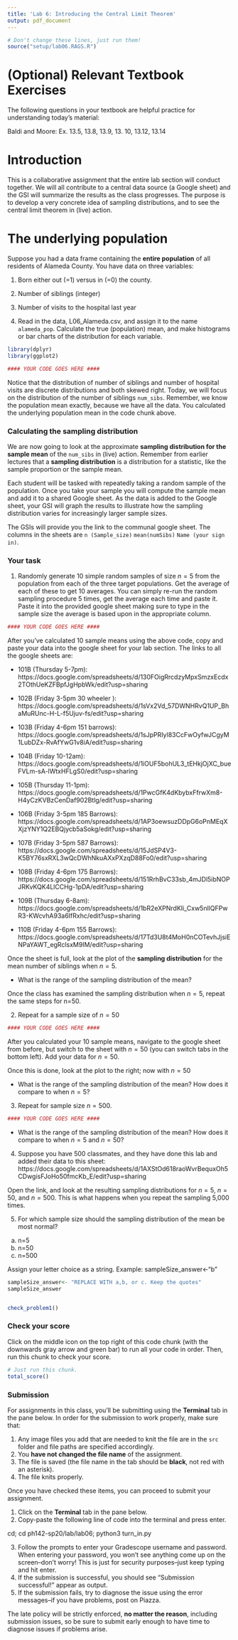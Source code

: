 ```yaml
---
title: 'Lab 6: Introducing the Central Limit Theorem'
output: pdf_document
---
```


```r
# Don't change these lines, just run them!
source("setup/lab06.RAGS.R")
```

# (Optional) Relevant Textbook Exercises
The following questions in your textbook are helpful practice for 
understanding today's material:

Baldi and Moore: Ex. 13.5, 13.8, 13.9, 13. 10, 13.12, 13.14


# Introduction 

This is a collaborative assignment that the entire lab section will conduct 
together.  We will all contribute to a central data source (a Google sheet) and 
the GSI will summarize the results as the class progresses.  The purpose is to
develop a very concrete idea of sampling distributions, and to see the central 
limit theorem in (live) action.  

# The underlying population

Suppose you had a data frame containing the **entire population** of all
residents of Alameda County. You have data on three variables:

1.  Born either out (=1) versus in (=0) the county.
2.  Number of siblings (integer)
3.  Number of visits to the hospital last year

1. Read in the data, L06_Alameda.csv, and assign it to the name `alameda_pop`. Calculate the true 
(population) mean, and make histograms or bar charts of the distribution for each 
variable.  

```r
library(dplyr)
library(ggplot2)

#### YOUR CODE GOES HERE ####


```

Notice that the distribution of number of siblings and number of hospital visits
are discrete distributions and both skewed right. Today, we will focus on the 
distribution of the number of siblings `num_sibs`. Remember, we know the population
mean exactly, because we have all the data. You calculated the underlying population
mean in the code chunk above.

### Calculating the sampling distribution

We are now going to look at the approximate **sampling distribution for the sample mean**
of the `num_sibs` in (live) action. Remember from earlier lectures that a 
**sampling distribution** is a distribution for a statistic, like the sample 
proportion or the sample mean.

Each student will be tasked with repeatedly taking a random sample of the population. 
Once you take your sample you will compute the sample mean and add it to a 
shared Google sheet. As the data is added to the Google sheet, your GSI will 
graph the results to illustrate how the sampling distribution varies for 
increasingly larger sample sizes.

The GSIs will provide you the link to the communal google sheet. The columns in 
the sheets are  `n (Sample_size)` `mean(numSibs)` `Name (your sign in)`.

### Your task

1. Randomly generate 10 simple random samples of size $n=5$ from the population from each of the three target populations.  Get the average of each of these to get 10 averages.  You can simply re-run the random sampling procedure 5 times, get the average each time and paste it. Paste it into the provided google sheet making sure to type in the sample size the average is based upon in the appropriate column.


```r
#### YOUR CODE GOES HERE ####

```

After you've calculated 10 sample means using the above code, copy and paste your
data into the google sheet for your lab section. The links to all the 
google sheets are:

- 101B (Thursday 5-7pm):
https://docs.google.com/spreadsheets/d/130FOigRrcdzyMpxSmzxEcdx2TOthUeKZFBpfJgHpbWk/edit?usp=sharing

- 102B (Friday 3-5pm 30 wheeler ): https://docs.google.com/spreadsheets/d/1sVx2Vd_57DWNHRvQ1UP_BhaMuRUnc-H-L-f5Ujuv-fs/edit?usp=sharing

- 103B (Friday 4-6pm 151 barrows): https://docs.google.com/spreadsheets/d/1sJpPRIyl83CcFwOyfwJCgyM1LubDZx-RvAfYwG1v8iA/edit?usp=sharing

- 104B (Friday 10-12am): 
https://docs.google.com/spreadsheets/d/1iOUF5bohUL3_tEHkjOjXC_bueFVLm-sA-lWtxHFLgS0/edit?usp=sharing

- 105B (Thursday 11-1pm):  
https://docs.google.com/spreadsheets/d/1PwcGfK4dKbybxFfrwXm8-H4yCzKVBzCenDaf902Btlg/edit?usp=sharing

- 106B (Friday 3-5pm 185 Barrows): https://docs.google.com/spreadsheets/d/1AP3oewsuzDDpG6oPnMEqXXjzYNY1Q2EBQjycb5aSokg/edit?usp=sharing

- 107B (Friday 3-5pm 587 Barrows):  https://docs.google.com/spreadsheets/d/15JdSP4V3-K5BY76sxRXL3wQcDWhNkuAXxPXzqD88Fo0/edit?usp=sharing

- 108B (Friday 4-6pm 175 Barrows):  https://docs.google.com/spreadsheets/d/151RrhBvC33sb_4mJDl5ibNOPJRKvKQK4LlCCHg-1pDA/edit?usp=sharing

- 109B (Thursday 6-8am): 
https://docs.google.com/spreadsheets/d/1bR2eXPNrdKIi_Cxw5nllQFPwR3-KWcvhA93a6IfRxhc/edit?usp=sharing

- 110B (Friday 4-6pm 155 Barrows):  https://docs.google.com/spreadsheets/d/17Td3U8t4MoH0nCOTevhJjsiENPaYAWT_egRclsxM9IM/edit?usp=sharing

Once the sheet is full, look at the plot of the **sampling distribution** for
the mean number of siblings when $n=5$.

- What is the range of the sampling distribution of the mean? 


Once the class has examined the sampling distribution when $n=5$, repeat the 
same steps for n=50. 




2. Repeat for a sample size of $n=50$

```r
#### YOUR CODE GOES HERE ####

```

After you calculated your 10 sample means, navigate to the google sheet from 
before, but switch to the sheet with $n=50$ (you can switch tabs in the bottom left).
Add your data for $n=50$.

Once this is done, look at the plot to the right; now with $n=50$

- What is the range of the sampling distribution of the mean? How does it compare
to when $n=5$?




3. Repeat for sample size $n=500$.

```r
#### YOUR CODE GOES HERE ####

```

- What is the range of the sampling distribution of the mean? How does it compare
to when $n=5$ and $n=50$?



4. Suppose you have 500 classmates, and they have done this lab and added their data to this 
sheet: https://docs.google.com/spreadsheets/d/1AXStOd618raoWvrBequxOh5CDwgisFJoHo50fmcKb_E/edit?usp=sharing

Open the link, and look at the resulting sampling distributions for $n=5$, $n=50$, and $n=500$.
This is what happens when you repeat the sampling 5,000 times.


5. For which sample size should the sampling distribution of the mean be most normal?
  
  (a) n=5
  (b) n=50
  (c) n=500

Assign your letter choice as a string. Example: sampleSize_answer<-"b"
```r
sampleSize_answer<- "REPLACE WITH a,b, or c. Keep the quotes"
sampleSize_answer


check_problem1()

```

\newpage

### Check your score

Click on the middle icon on the top right of this code chunk (with the downwards gray arrow and green bar) to run all your code in order. Then, run this chunk to check your score.
```r
# Just run this chunk.
total_score()
```

\newpage

### Submission

For assignments in this class, you'll be submitting using the **Terminal** tab in the pane below. In order for the submission to work properly, make sure that:

1. Any image files you add that are needed to knit the file are in the `src` folder and file paths are specified accordingly. 
2. You **have not changed the file name** of the assignment.
3. The file is saved (the file name in the tab should be **black**, not red with an asterisk).
4. The file knits properly.

Once you have checked these items, you can proceed to submit your assignment.

1. Click on the **Terminal** tab in the pane below.
2. Copy-paste the following line of code into the terminal and press enter.

cd; cd ph142-sp20/lab/lab06; python3 turn_in.py

3. Follow the prompts to enter your Gradescope username and password. When entering your password, you won't see anything come up on the screen--don't worry! This is just for security purposes--just keep typing and hit enter.
4. If the submission is successful, you should see "Submission successful!" appear as output.
5. If the submission fails, try to diagnose the issue using the error messages--if you have problems, post on Piazza. 

The late policy will be strictly enforced, **no matter the reason**, including submission issues, so be sure to submit early enough to have time to diagnose issues if problems arise.


